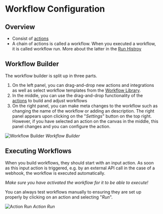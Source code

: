 # Workflow Configuration

## Overview
- Consist of [actions](/actions/configuration)
- A chain of actions is called a workflow. When you executed a workflow, it is called workflow run. More about the latter in the [Run Histroy](/workflows/run_history)



## Workflow Builder
The workflow builder is split up in three parts. 
1. On the left panel, you can drag-and-drop new actions and integrations as well as select workflow templates from the [Workflow Library](/workflows/workflow_library).
2. In the middle, you can use the drag-and-drop functionality of the [actions](/actions/configuration) to build and adjust workflows 
3. On the right panel, you can make meta changes to the workflow such as changing the name of the workflow or adding an description. The right panel appears upon clicking on the "*Settings*" button on the top right.
However, if you have selected an action on the canvas in the middle, this panel changes and you can configure the action.


![Workflow Builder](../../img/workflow_builder.png)
_Workflow Builder_

## Executing Workflows
When you build workflows, they should start with an input action. As soon as this input action is triggered, e.g. by an external API call in the case of a webhook, 
the workflow is executed automatically.

*Make sure you have activated the workflow for it to be able to execute!*

You can always test workflows manually to ensuring they are set up properly by clicking on an action and selecting "*Run*".


![Action Run](../../img/action_run.png)
_Action Run_












